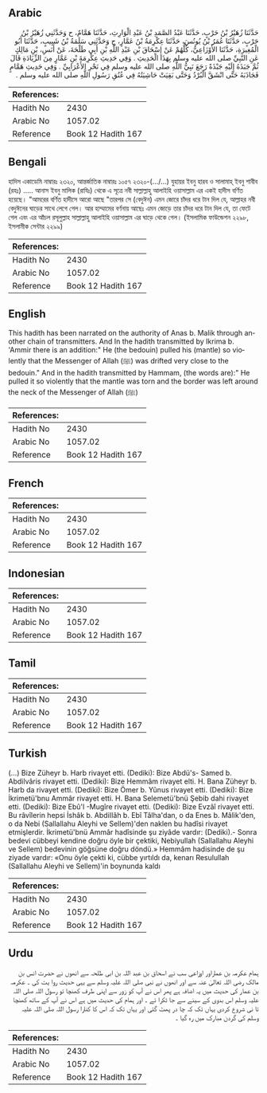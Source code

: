 ## Arabic


<div dir="rtl" lang="ar" style={{fontSize:'larger',backgroundColor:'#f8f9fa',padding:20}}>
حَدَّثَنَا زُهَيْرُ بْنُ حَرْبٍ، حَدَّثَنَا عَبْدُ الصَّمَدِ بْنُ عَبْدِ الْوَارِثِ، حَدَّثَنَا هَمَّامٌ، ح وَحَدَّثَنِي زُهَيْرُ بْنُ حَرْبٍ، حَدَّثَنَا عُمَرُ بْنُ يُونُسَ، حَدَّثَنَا عِكْرِمَةُ بْنُ عَمَّارٍ، ح وَحَدَّثَنِي سَلَمَةُ بْنُ شَبِيبٍ، حَدَّثَنَا أَبُو الْمُغِيرَةِ، حَدَّثَنَا الأَوْزَاعِيُّ، كُلُّهُمْ عَنْ إِسْحَاقَ بْنِ عَبْدِ اللَّهِ بْنِ أَبِي طَلْحَةَ، عَنْ أَنَسِ، بْنِ مَالِكٍ عَنِ النَّبِيِّ صلى الله عليه وسلم بِهَذَا الْحَدِيثِ ‏.‏ وَفِي حَدِيثِ عِكْرِمَةَ بْنِ عَمَّارٍ مِنَ الزِّيَادَةِ قَالَ ثُمَّ جَبَذَهُ إِلَيْهِ جَبْذَةً رَجَعَ نَبِيُّ اللَّهِ صلى الله عليه وسلم فِي نَحْرِ الأَعْرَابِيِّ ‏.‏ وَفِي حَدِيثِ هَمَّامٍ فَجَاذَبَهُ حَتَّى انْشَقَّ الْبُرْدُ وَحَتَّى بَقِيَتْ حَاشِيَتُهُ فِي عُنُقِ رَسُولِ اللَّهِ صلى الله عليه وسلم ‏.‏
</div>
<div style={{backgroundColor:'#f8f9fa',padding:20, marginBottom: 10}}><table> <thead> <tr> <th>References:</th> <th></th> </tr> </thead> <tbody><tr><td>Hadith No</td><td>2430</td></tr><tr><td>Arabic No</td><td>1057.02</td></tr><tr><td>Reference</td><td>Book 12 Hadith 167</td></tr></tbody></table></div>

## Bengali


<div dir="ltr" lang="bn" style={{fontSize:'larger',backgroundColor:'#f8f9fa',padding:20}}>
হাদিস একাডেমি নাম্বারঃ ২৩২০, আন্তর্জাতিক নাম্বারঃ ১০৫৭ ২৩২০-(.../...) যুহায়র ইবনু হারব ও সালামাহ্ ইবনু শাবীব (রহঃ) ..... আনাস ইবনু মালিক (রাযিঃ) থেকে এ সূত্রে নবী সাল্লাল্লাহু আলাইহি ওয়াসাল্লাম এর একই হাদীস বর্ণিত হয়েছে। "আমরের বর্ণিত হাদীসে আরো আছে "তারপর সে (বেদুঈন) এমন জোরে চাঁদর ধরে টান দিল যে, আল্লাহর নবী বেদুঈনের ঘাড়ের সাথে লেগে গেল। আর হাম্মামের বর্ণনায় আছেঃ এমন জোড়ে তার চাঁদর ধরে টান দিল যে, তা ফেটে গেল এবং এর আঁচল রসূলুল্লাহ সাল্লাল্লাহু আলাইহি ওয়াসাল্লাম এর ঘাড়ে থেকে গেল। (ইসলামিক ফাউন্ডেশন ২২৯৮, ইসলামীক সেন্টার ২২৯৯)
</div>
<div style={{backgroundColor:'#f8f9fa',padding:20, marginBottom: 10}}><table> <thead> <tr> <th>References:</th> <th></th> </tr> </thead> <tbody><tr><td>Hadith No</td><td>2430</td></tr><tr><td>Arabic No</td><td>1057.02</td></tr><tr><td>Reference</td><td>Book 12 Hadith 167</td></tr></tbody></table></div>

## English


<div dir="ltr" lang="en" style={{fontSize:'larger',backgroundColor:'#f8f9fa',padding:20}}>
This hadith has been narrated on the authority of Anas b. Malik through another chain of transmitters. And In the hadith transmitted by Ikrima b. 'Ammir there is an addition:" He (the bedouin) pulled his (mantle) so violently that the Messenger of Allah (ﷺ) was drifted very close to the bedouin." And in the hadith transmitted by Hammam, (the words are):" He pulled it so violently that the mantle was torn and the border was left around the neck of the Messenger of Allah (ﷺ)
</div>
<div style={{backgroundColor:'#f8f9fa',padding:20, marginBottom: 10}}><table> <thead> <tr> <th>References:</th> <th></th> </tr> </thead> <tbody><tr><td>Hadith No</td><td>2430</td></tr><tr><td>Arabic No</td><td>1057.02</td></tr><tr><td>Reference</td><td>Book 12 Hadith 167</td></tr></tbody></table></div>

## French


<div dir="ltr" lang="fr" style={{fontSize:'larger',backgroundColor:'#f8f9fa',padding:20}}>

</div>
<div style={{backgroundColor:'#f8f9fa',padding:20, marginBottom: 10}}><table> <thead> <tr> <th>References:</th> <th></th> </tr> </thead> <tbody><tr><td>Hadith No</td><td>2430</td></tr><tr><td>Arabic No</td><td>1057.02</td></tr><tr><td>Reference</td><td>Book 12 Hadith 167</td></tr></tbody></table></div>

## Indonesian


<div dir="ltr" lang="id" style={{fontSize:'larger',backgroundColor:'#f8f9fa',padding:20}}>

</div>
<div style={{backgroundColor:'#f8f9fa',padding:20, marginBottom: 10}}><table> <thead> <tr> <th>References:</th> <th></th> </tr> </thead> <tbody><tr><td>Hadith No</td><td>2430</td></tr><tr><td>Arabic No</td><td>1057.02</td></tr><tr><td>Reference</td><td>Book 12 Hadith 167</td></tr></tbody></table></div>

## Tamil


<div dir="ltr" lang="ta" style={{fontSize:'larger',backgroundColor:'#f8f9fa',padding:20}}>

</div>
<div style={{backgroundColor:'#f8f9fa',padding:20, marginBottom: 10}}><table> <thead> <tr> <th>References:</th> <th></th> </tr> </thead> <tbody><tr><td>Hadith No</td><td>2430</td></tr><tr><td>Arabic No</td><td>1057.02</td></tr><tr><td>Reference</td><td>Book 12 Hadith 167</td></tr></tbody></table></div>

## Turkish


<div dir="ltr" lang="tr" style={{fontSize:'larger',backgroundColor:'#f8f9fa',padding:20}}>
(…) Bize Züheyr b. Harb rivayet etti. (Dediki): Bize Abdü's- Samed b. Abdilvâris rivayet etti. (Dediki): Bize Hemmâm rivayet elti. H. Bana Züheyr b. Harb da rivayet etti. (Dediki): Bize Ömer b. Yûnus rivayet etti. (Dediki): Bize İkrimetü'bnu Ammâr rivayet etti. H. Bana Selemetü'bnü Şebib dahi rivayet etti. (Dediki): Bize Ebû'l -Mugîre rivayet etti. (Dediki): Bize Evzâî rivayet etti. Bu râvîlerin hepsi İshâk b. AbdiIIâh b. Ebî Tâlha'dan, o da Enes b. Mâlik'den, o da Nebi (Sallallahu Aleyhi ve Sellem)'den naklen bu hadîsi rivayet etmişlerdir. İkrimetü'bnü Ammâr hadîsinde şu ziyâde vardır: (Dediki).- Sonra bedevi cübbeyi kendine doğru öyle bir çektiki, Nebiyullah (Sallallahu Aleyhi ve Sellem) bedevinin göğsüne doğru döndü.» Hemmâm hadisinde de şu ziyade vardır: «Onu öyle çekti ki, cübbe yırtıldı da, kenarı Resulullah (Sallallahu Aleyhi ve Sellem)'in boynunda kaldı
</div>
<div style={{backgroundColor:'#f8f9fa',padding:20, marginBottom: 10}}><table> <thead> <tr> <th>References:</th> <th></th> </tr> </thead> <tbody><tr><td>Hadith No</td><td>2430</td></tr><tr><td>Arabic No</td><td>1057.02</td></tr><tr><td>Reference</td><td>Book 12 Hadith 167</td></tr></tbody></table></div>

## Urdu


<div dir="rtl" lang="ur" style={{fontSize:'larger',backgroundColor:'#f8f9fa',padding:20}}>
ہمام عکرمہ بن عماراور اوزاعی سب نے اسحاق بن عبد اللہ بن ابی طلحہ سے انھوں نے حضرت انس بن مالک رضی اللہ تعالیٰ عنہ سے اور انھوں نے نبی صلی اللہ علیہ وسلم سے یہی حدیث روا یت کی ۔ عکرمہ بن عمار کی حدیث میں یہ اضافہ ہے پھر اس نے آپ کو زور سے اپنی طرف کھنچا تو رسول اللہ صلی اللہ علیہ وسلم اس بدوی کے سینے سے جا ٹکرا ئے ۔ اور ہمام کی حدیث میں ہے اس نے آپ کے ساتھ کھنچا تا نی شروع کردی یہاں تک کہ چا در پھٹ گئی اور یہاں تک کہ اس کا کنارا رسول اللہ صلی اللہ علیہ وسلم کی گردن مبارک میں رہ گیا ۔
</div>
<div style={{backgroundColor:'#f8f9fa',padding:20, marginBottom: 10}}><table> <thead> <tr> <th>References:</th> <th></th> </tr> </thead> <tbody><tr><td>Hadith No</td><td>2430</td></tr><tr><td>Arabic No</td><td>1057.02</td></tr><tr><td>Reference</td><td>Book 12 Hadith 167</td></tr></tbody></table></div>